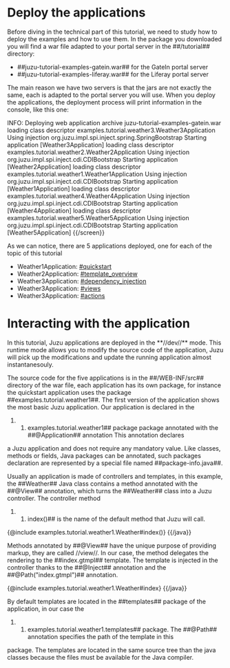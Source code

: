 = Deploy the applications =

Before diving in the technical part of this tutorial, we need to study how to deploy the examples and how to use them.
In the package you downloaded you will find a war file adapted to your portal server in the ##/tutorial## directory:

* ##juzu-tutorial-examples-gatein.war## for the GateIn portal server
* ##juzu-tutorial-examples-liferay.war## for the Liferay portal server

The main reason we have two servers is that the jars are not exactly the same, each is adapted to the portal
server you will use. When you deploy the applications, the deployment process will print information in the
console, like this one:

{{screen}}
INFO: Deploying web application archive juzu-tutorial-examples-gatein.war
loading class descriptor examples.tutorial.weather3.Weather3Application
Using injection org.juzu.impl.spi.inject.spring.SpringBootstrap
Starting application [Weather3Application]
loading class descriptor examples.tutorial.weather2.Weather2Application
Using injection org.juzu.impl.spi.inject.cdi.CDIBootstrap
Starting application [Weather2Application]
loading class descriptor examples.tutorial.weather1.Weather1Application
Using injection org.juzu.impl.spi.inject.cdi.CDIBootstrap
Starting application [Weather1Application]
loading class descriptor examples.tutorial.weather4.Weather4Application
Using injection org.juzu.impl.spi.inject.cdi.CDIBootstrap
Starting application [Weather4Application]
loading class descriptor examples.tutorial.weather5.Weather5Application
Using injection org.juzu.impl.spi.inject.cdi.CDIBootstrap
Starting application [Weather5Application]
{{/screen}}

As we can notice, there are 5 applications deployed, one for each of the topic of this tutorial

* Weather1Application: [[#quickstart]]
* Weather2Application: [[#template_overview]]
* Weather3Application: [[#dependency_injection]]
* Weather3Application: [[#views]]
* Weather3Application: [[#actions]]

= Interacting with the application =

In this tutorial, Juzu applications are deployed in the **//dev//** mode. This runtime mode allows you to modify the
source code of the application, Juzu will pick up the modifications and update the running application almost
instantanesouly.

The source code for the five applications is in the ##/WEB-INF/src## directory of the war file, each application has
its own package, for instance the quickstart application uses the package ##examples.tutorial.weather1##. The first
version of the application shows the most basic Juzu application. Our application is declared in the
##examples.tutorial.weather1## package package annotated with the ##@Application## annotation This annotation declares
a Juzu application and does not require any mandatory value. Like classes, methods or fields, Java packages can be
annotated, such packages declaration are represented by a special file named ##package-info.java##.

Usually an application is made of controllers and templates, in this example, the ##Weather## Java class contains a method
annotated with the ##@View## annotation, which turns the ##Weather## class into a Juzu controller. The controller method
##index()## is the name of the default method that Juzu will call.

{{java}}
{@include examples.tutorial.weather1.Weather#index()}
{{/java}}

Methods annotated by ##@View## have the unique purpose of providing markup, they are called //view//. In our case,
the method delegates the rendering to the ##index.gtmpl## template. The template is injected in the controller thanks
to the ##@Inject## annotation and the ##@Path("index.gtmpl")## annotation.

{{java}}
{@include examples.tutorial.weather1.Weather#index}
{{/java}}

By default templates are located in the ##templates## package of the application, in our case the
##examples.tutorial.weather1.templates## package. The ##@Path## annotation specifies the path of the template in this
package. The templates are located in the same source tree than the java classes because the files must be available
for the Java compiler.
